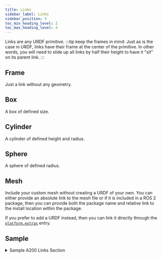 ```yaml
---
title: Links
sidebar_label: Links
sidebar_position: 5
toc_min_heading_level: 2
toc_max_heading_level: 4
---
```


Links are any URDF primitive.
:::tip keep the frames in mind:
 Just as is the case in URDF, links have their frame at the center of the primitive. In other words, you will need to slide up all links by half their height to have it "sit" on its parent link.
:::

## Frame
Just a link without any geometry.
<LinkFrame/>

## Box
A box of defined size.
<Box/>

## Cylinder
A cylinder of defined height and radius.
<Cylinder/>

## Sphere
A sphere of defined radius.
<Sphere/>

## Mesh
Include your custom mesh without creating a URDF of your own. You can either provide an absolute link
to the mesh file or if it is included in a ROS 2 package, then you can provide both the package name
and relative link to the install location within the package.

If you prefer to add a URDF instead, then you can link it directly through the [`platform.extras`](platform.mdx#extras) entry.
<Mesh/>

## Sample

<details><summary>Sample A200 Links Section</summary>
<p>

<center>
  <figure>
    <img
      src={require("../img/husky_platform_2.png").default}
      width="500"
    />
    <figcaption>Husky A200 with Open User Bay</figcaption>
  </figure>
</center>

In this sample, we will use links to add thin **box** to cover up the user bay.

We add an entry under the **box** list:

```yaml
box:
  - name: user_bay_cover
    parent: top_plate_link # add it to the top_plate_link
    xyz: [0.0, 0.0, 0.00735] # move it up 6.35mm (thickness of top plate) and move it up 1mm (half height of the box)
    rpy: [0.0, 0.0, 0.0]
    size: [0.4, 0.4, 0.002] # length 400mm, width 400mm and 2mm thick.
```

<center>
  <figure>
    <img
      src={require("../img/husky_accessories_0.png").default}
      width="500"
    />
    <figcaption>Husky A200 with Covered User Bay</figcaption>
  </figure>
</center>

We leave the rest of the lists all empty, for the resulting links section:

```yaml
links:
  box:
    - name: user_bay_cover
      parent: top_plate_link
      xyz: [0.0, 0.0, 0.00735]
      rpy: [0.0, 0.0, 0.0]
      size: [0.4, 0.4, 0.002]
  cylinder: []
  frame: []
  mesh: []
  sphere: []
```

</p>
</details>
